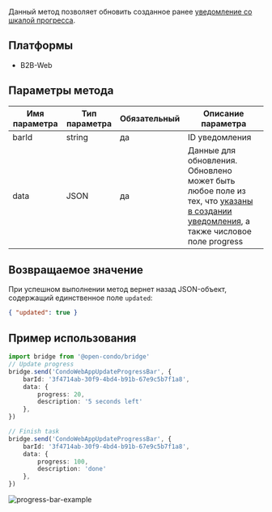 Данный метод позволяет обновить созданное ранее [уведомление со шкалой прогресса](/docs/bridge/methods/notifications/show-progress-bar).

## Платформы
- B2B-Web


## Параметры метода

| Имя параметра  | Тип параметра                                     | Обязательный | Описание параметра                                                                                                                                                                                      |
|----------------|---------------------------------------------------|--------------|---------------------------------------------------------------------------------------------------------------------------------------------------------------------------------------------------------|
| barId          | string                                            | да           | ID уведомления                                                                                                                                                                                          |
| data           | JSON                                              | да           | Данные для обновления. Обновлено может быть любое поле из тех, что [указаны в создании уведомления](/docs/bridge/methods/notifications/show-progress-bar#method-params), а также числовое поле progress |

## Возвращаемое значение

При успешном выполнении метод вернет назад JSON-объект, содержащий единственное поле `updated`:
```json
{ "updated": true }
```

## Пример использования

```typescript
import bridge from '@open-condo/bridge'
// Update progress
bridge.send('CondoWebAppUpdateProgressBar', {
    barId: '3f4714ab-30f9-4bd4-b91b-67e9c5b7f1a8',
    data: {
        progress: 20,
        description: '5 seconds left'
    },
})

// Finish task
bridge.send('CondoWebAppUpdateProgressBar', {
    barId: '3f4714ab-30f9-4bd4-b91b-67e9c5b7f1a8',
    data: {
        progress: 100,
        description: 'done'
    },
})
```

![progress-bar-example](/bridge/update-progress-bar.png)
